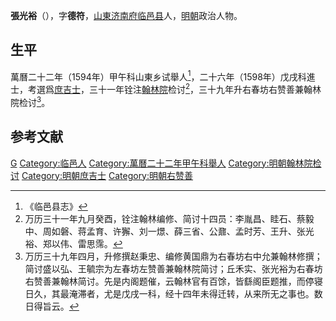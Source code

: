 {{Otheruses|other=名为张德符的其他人物|张德符}}

'''張光裕'''（{{bd|？||？|catIdx=}}），字'''德符'''，[[山東|山東]][[济南府|济南府]][[临邑县|临邑县]]人，[[明朝|明朝]]政治人物。

== 生平 ==
萬曆二十二年（1594年）甲午科山東乡试舉人<ref>《临邑县志》</ref>，二十六年（1598年）戊戌科進士，考選爲[[庶吉士|庶吉士]]，三十一年铨注[[翰林院|翰林院]]检讨<ref>万历三十一年九月癸酉，铨注翰林编修、简讨十四员：李胤昌、眭石、蔡毅中、周如磐、蒋孟育、许獬、刘一燝、薛三省、公鼐、孟时芳、王升、张光裕、郑以伟、雷思霈。</ref>，三十九年升右春坊右赞善兼翰林院检讨<ref>万历三十九年四月，升修撰赵秉忠、编修黄国鼎为右春坊右中允兼翰林修撰；简讨盛以弘、王毓宗为左春坊左赞善兼翰林院简讨；丘禾实、张光裕为右春坊右赞善兼翰林简讨。先是内阁题催，云翰林官有百馀，皆繇阁臣题推，而停寝日久，其最淹滞者，尤是戊戌一科，经十四年未得迁转，从来所无之事也。数日得旨云。</ref>。

==参考文献==
{{reflist}}

{{萬曆二十六年戊戌科殿試金榜}}

{{Authority control}}

{{DEFAULTSORT:}}
[[Category:张姓|G]]
[[Category:临邑人|Category:临邑人]]
[[Category:萬曆二十二年甲午科舉人|Category:萬曆二十二年甲午科舉人]]
[[Category:明朝翰林院检讨|Category:明朝翰林院检讨]]
[[Category:明朝庶吉士|Category:明朝庶吉士]]
[[Category:明朝右赞善|Category:明朝右赞善]]
